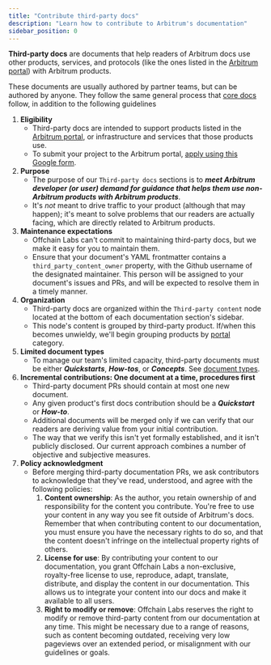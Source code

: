 ```yaml
---
title: "Contribute third-party docs"
description: "Learn how to contribute to Arbitrum's documentation"
sidebar_position: 0
---
```



<PublicPreviewBannerPartial />

**Third-party docs** are documents that help readers of Arbitrum docs use other products, services, and protocols (like the ones listed in the [Arbitrum portal](https://portal.arbitrum.io/)) with Arbitrum products.

These documents are usually authored by partner teams, but can be authored by anyone. They follow the same general process that [core docs](/for-devs/contribute#add-a-new-core-document) follow, in addition to the following guidelines

1.  **Eligibility**
    - Third-party docs are intended to support products listed in the [Arbitrum portal](https://portal.arbitrum.io/), or infrastructure and services that those products use.
    - To submit your project to the Arbitrum portal, [apply using this Google form](@portalApplicationForm@).
2.  **Purpose**
    - The purpose of our `Third-party docs` sections is to **_meet Arbitrum developer (or user) demand for guidance that helps them use non-Arbitrum products with Arbitrum products_**.
    - It's _not_ meant to drive traffic to your product (although that may happen); it's meant to solve problems that our readers are actually facing, which are directly related to Arbitrum products.
3.  **Maintenance expectations**
    - Offchain Labs can't commit to maintaining third-party docs, but we make it easy for you to maintain them.
    - Ensure that your document's YAML frontmatter contains a `third_party_content_owner` property, with the Github username of the designated maintainer. This person will be assigned to your document's issues and PRs, and will be expected to resolve them in a timely manner.
4.  **Organization**
    - Third-party docs are organized within the `Third-party content` node located at the bottom of each documentation section's sidebar.
    - This node's content is grouped by third-party product. If/when this becomes unwieldy, we'll begin grouping products by [portal](https://portal.arbitrum.io/) category.
5.  **Limited document types**
    - To manage our team's limited capacity, third-party documents must be either **_Quickstarts_**, **_How-tos_**, or **_Concepts_**. See [document types](/for-devs/contribute#document-type-conventions).
6.  **Incremental contributions: One document at a time, procedures first**
    - Third-party document PRs should contain at most one new document.
    - Any given product's first docs contribution should be a **_Quickstart_** or **_How-to_**.
    - Additional documents will be merged only if we can verify that our readers are deriving value from your initial contribution.
    - The way that we verify this isn't yet formally established, and it isn't publicly disclosed. Our current approach combines a number of objective and subjective measures.
7.  **Policy acknowledgment**
    - Before merging third-party documentation PRs, we ask contributors to acknowledge that they've read, understood, and agree with the following policies:
      1. **Content ownership**: As the author, you retain ownership of and responsibility for the content you contribute. You're free to use your content in any way you see fit outside of Arbitrum's docs. Remember that when contributing content to our documentation, you must ensure you have the necessary rights to do so, and that the content doesn't infringe on the intellectual property rights of others.
      2. **License for use**: By contributing your content to our documentation, you grant Offchain Labs a non-exclusive, royalty-free license to use, reproduce, adapt, translate, distribute, and display the content in our documentation. This allows us to integrate your content into our docs and make it available to all users.
      3. **Right to modify or remove**: Offchain Labs reserves the right to modify or remove third-party content from our documentation at any time. This might be necessary due to a range of reasons, such as content becoming outdated, receiving very low pageviews over an extended period, or misalignment with our guidelines or goals.
